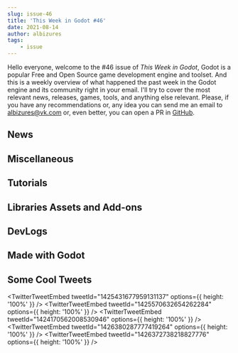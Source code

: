 ```yaml
---
slug: issue-46
title: 'This Week in Godot #46'
date: 2021-08-14
author: albizures
tags:
	- issue
---
```


Hello everyone, welcome to the #46 issue of _This Week in Godot_, Godot is a popular Free and Open Source game development engine and toolset. And this is a weekly overview of what happened the past week in the Godot engine and its community right in your email. I'll try to cover the most relevant news, releases, games, tools, and anything else relevant. Please, if you have any recommendations or, any idea you can send me an email to albizures@vk.com or, even better, you can open a PR in [GitHub](https://github.com/albizures/ThisWeekInGodot).

## News

<Card
	author="Bakenshake"
	link="https://itch.io/jam/godot-wild-jam-36"
	section="News"
	label="Godot Wild Jam #36 - Our third year!"
	description="A game jam from 2021-08-13 to 2021-08-27 hosted by Bakenshake & Godot Wild Jam. Welcome to the Godot Wild Jam which starts the second weekend of every month."
	publisher="itch.io"
	icon="https://itch.io/favicon.ico"
	cover="https://img.itch.zone/aW1nLzY1ODEyMjcucG5n/original/SB4q3o.png"
	date="2021-08-15T09:21:00.000Z"
/>
<Card
	author="Canopy Games"
	link="https://www.kickstarter.com/projects/canopygames/your-godot-4-action-rpg-make-a-complete-arpg-in-godot"
	section="News"
	label="Your Godot 4 Action RPG - Make A Complete ARPG In Godot"
	description="Learn how to put together a complete RPG through a set of online courses. Level Design, Inventory Systems, Combat, AI, and more..."
	publisher="Kickstarter"
	icon="https://a.kickstarter.com/assets/touch-icon-192x192-710ace6840055401ec231c1d86ce7312c56bb510fad8b775229b0ce73d0054c5.png"
	cover="https://ksr-ugc.imgix.net/assets/034/456/431/3903e40c77fc5ad77ed1629cb0ea0726_original.PNG?ixlib=rb-4.0.2&crop=faces&w=1552&h=873&fit=crop&v=1628428841&auto=format&frame=1&q=92&s=4ae652555210d3d72eca85d4df709399"
	date="2022-03-01T00:00:00.000Z"
/>

## Miscellaneous

<Card
	author="Winterpixel Games"
	link="https://youtu.be/xGNd_VjjIyo"
	section="Miscellaneous"
	label="Pro Game Dev Doing Godot UI Layout"
	description="Jason from Winterpixel works on a new UI in the Godot Engine.Tank Kings is a 2D Battle Royale being made by Winterpixel Games in the Godot Engine."
	publisher="YouTube"
	icon="https://www.youtube.com/s/desktop/e9a67dcd/img/favicon_144x144.png"
	cover="https://i.ytimg.com/vi/xGNd_VjjIyo/maxresdefault.jpg"
	date="2021-08-06T00:00:00.000Z"
/>
<Card
	author="CodingKaiju"
	link="https://youtu.be/xyyh6AzuE0U"
	section="Miscellaneous"
	label="Top 10 Features Coming to Godot 3.4"
	description=""
	publisher="YouTube"
	icon="https://www.youtube.com/s/desktop/e9a67dcd/img/favicon_144x144.png"
	cover="https://i.ytimg.com/vi/xyyh6AzuE0U/maxresdefault.jpg"
	date="2021-08-10T00:00:00.000Z"
/>
<Card
	author="Gonzalo Gutiérrez"
	link="https://godotes.com/issues/steamdb-tech-stack/"
	section="Miscellaneous"
	label="Steamdb tech stack for Steam games"
	description="Steamdb is bringing to the table a new way to track Godot Games on steam"
	publisher="Godot Notes"
	icon="https://godotes.com/content/images/2020/12/GodotesLogo2-3.svg"
	cover="https://godotes.com/content/images/2021/08/chart-2.png"
	date="2021-08-14T01:42:06.000Z"
/>

## Tutorials

<Card
	author="iaknihs"
	link="https://youtu.be/7tCX58dP1N0"
	section="Tutorials"
	label="Parallax Preview: Making more intuitive parallax layers for level-design"
	description="I’m sure there’s still a lot of improvements that could be made here, and I doubt the gdscript implementation using Node2D in this video is anywhere near as ..."
	publisher="YouTube"
	icon="https://www.youtube.com/s/desktop/e9a67dcd/img/favicon_144x144.png"
	cover="https://i.ytimg.com/vi/7tCX58dP1N0/maxresdefault.jpg"
	date="2021-08-13T00:00:00.000Z"
/>
<Card
	author="Chance. E"
	link="https://youtu.be/Tn2RyhUgJMM"
	section="Tutorials"
	label="Portal System In Godot In 10 Minutes"
	description="just a little portal tutorial for Godot that carrys momentum."
	publisher="YouTube"
	icon="https://www.youtube.com/s/desktop/e9a67dcd/img/favicon_144x144.png"
	cover="https://i.ytimg.com/vi/Tn2RyhUgJMM/hqdefault.jpg"
	date="2021-08-12T00:00:00.000Z"
/>
<Card
	author="samsface"
	link="https://youtu.be/osmhJZbFyE4"
	section="Tutorials"
	label="How to “actually” load stuff in the background with Godot"
	description=""
	publisher="YouTube"
	icon="https://www.youtube.com/s/desktop/e9a67dcd/img/favicon_144x144.png"
	cover="https://i.ytimg.com/vi/osmhJZbFyE4/maxresdefault.jpg"
	date="2021-08-12T00:00:00.000Z"
/>
<Card
	author="NeotoonDev"
	link="https://youtu.be/Cjdu6CTsiz8"
	section="Tutorials"
	label="Bite Size Tutorial Basic FPS Pt.4: Adding Gun (pew pew) | Godot 3.3"
	description="Adding pew pew for the character on the fps game"
	publisher="YouTube"
	icon="https://www.youtube.com/s/desktop/e9a67dcd/img/favicon_144x144.png"
	cover="https://i.ytimg.com/vi/Cjdu6CTsiz8/maxresdefault.jpg"
	date="2021-08-12T00:00:00.000Z"
/>
<Card
	author="John Ivess"
	link="https://youtu.be/vQ6DgpnFrFg"
	section="Tutorials"
	label="Learn GDScript with me: Enums"
	description="Ever wanted to make a system that will allow you to use unique IDs that will adapt automatically? Or looking for a better way to create constants?"
	publisher="YouTube"
	icon="https://www.youtube.com/s/desktop/e9a67dcd/img/favicon_144x144.png"
	cover="https://i.ytimg.com/vi/vQ6DgpnFrFg/maxresdefault.jpg"
	date="2021-08-12T00:00:00.000Z"
/>
<Card
	author="Spindle Adventure"
	link="https://youtu.be/xorptYfUfFk"
	section="Tutorials"
	label="Better Animation Controls or how we decide which walking animation we want to use and when."
	description=""
	publisher="YouTube"
	icon="https://www.youtube.com/s/desktop/e9a67dcd/img/favicon_144x144.png"
	cover="https://i.ytimg.com/vi/xorptYfUfFk/hqdefault.jpg"
	date="2021-08-10T00:00:00.000Z"
/>
<Card
	author="Checkov Stuff"
	link="https://youtu.be/qcIchLhJlS4"
	section="Tutorials"
	label="Infinite Terrain in Godot | The Most Important Command for Multithreading!"
	description="In today’s video, we dive into Godot’s implementation of multithreading to generate an infinite landmass."
	publisher="YouTube"
	icon="https://www.youtube.com/s/desktop/e9a67dcd/img/favicon_144x144.png"
	cover="https://i.ytimg.com/vi/qcIchLhJlS4/maxresdefault.jpg"
	date="2021-08-11T00:00:00.000Z"
/>
<Card
	author="Gamefromscratch"
	link="https://youtu.be/nIGJ6ImzSuI"
	section="Tutorials"
	label="Audio & Music in the Godot Game Engine - A Belated Tutorial"
	description="When the Music & Sound FX bundle started I said I would make a tutorial showing you how to play audio files and music in Godot... well with just under 24 ho..."
	publisher="YouTube"
	icon="https://www.youtube.com/s/desktop/e9a67dcd/img/favicon_144x144.png"
	cover="https://i.ytimg.com/vi/nIGJ6ImzSuI/hqdefault.jpg"
	date="2021-08-11T00:00:00.000Z"
/>
<Card
	author="Off-Grid Dev"
	link="https://youtu.be/d_o5aCzxpuA"
	section="Tutorials"
	label="How to Climb in 3D with Godot"
	description="Short video explaining how I implement climbing in my current 3D project. Feel free to ask questions down below, I’m always happy to help!"
	publisher="YouTube"
	icon="https://www.youtube.com/s/desktop/e9a67dcd/img/favicon_144x144.png"
	cover="https://i.ytimg.com/vi/d_o5aCzxpuA/maxresdefault.jpg"
	date="2021-08-09T00:00:00.000Z"
/>
<Card
	author="Chevifier"
	link="https://youtu.be/X0JDKK949aU"
	section="Tutorials"
	label="Dialogic Godot Tips and Tricks"
	description="This video is a follow up to my previous video Dialogic In depth"
	publisher="YouTube"
	icon="https://www.youtube.com/s/desktop/e9a67dcd/img/favicon_144x144.png"
	cover="https://i.ytimg.com/vi/X0JDKK949aU/hqdefault.jpg"
	date="2021-08-08T00:00:00.000Z"
/>
<Card
	author="Wojtek Pe"
	link="https://youtu.be/XMetmEamTaE"
	section="Tutorials"
	label="Interior Scene Tutorial"
	description="Hey guys, welcome back to the channel! This time I will show how to properly setup your scene in Godot for an interior design."
	publisher="YouTube"
	icon="https://www.youtube.com/s/desktop/e9a67dcd/img/favicon_144x144.png"
	cover="https://i.ytimg.com/vi/XMetmEamTaE/hqdefault.jpg"
	date="2021-08-07T00:00:00.000Z"
/>
<Card
	author="Leedeo Studio"
	link="https://youtu.be/xdnNFsSrrsM"
	section="Tutorials"
	label="🎮 [Curso de GODOT 3] 👉 ¿Cómo hacer un JUEGO 3D en GODOT ENGINE? 🤷‍♂️ [GameDev]"
	description="✅ En este tutorial de introducción al 3D en Godot Engine aprenderás cómo realizar tu primer videojuego 3D con este fantástico motor de videojuegos 🤯 El proc..."
	publisher="YouTube"
	icon="https://www.youtube.com/s/desktop/e9a67dcd/img/favicon_144x144.png"
	cover="https://i.ytimg.com/vi/xdnNFsSrrsM/maxresdefault.jpg"
	date="2021-08-09T00:00:00.000Z"
/>

## Libraries Assets and Add-ons

<Card
	author="flimsy-window"
	link="https://github.com/flimsy-window/gebs"
	section="Libraries Assets and Add-ons"
	label="Gebs"
	description="A bullet spawner/pool and visual helper made in GDscript."
	publisher="GitHub"
	icon="https://github.com/windows-tile.png"
	cover="https://opengraph.githubassets.com/f0388c84c5bcc1aef23519c83fd6782fd44873b58b5cc3200554c8ffa1c44951/flimsy-window/gebs"
	date="2021-08-09T09:00:00.000Z"
/>
<Card
	author="gerardogc2378"
	link="https://godotshaders.com/shader/clouds-in-motion/"
	section="Libraries Assets and Add-ons"
	label="Clouds in motion"
	description=""
	publisher="Godot Shaders"
	icon="https://godotshaders.com/wp-content/uploads/2021/01/favicon.png"
	cover="https://godotshaders.com/wp-content/uploads/2021/01/Screenshot-from-2021-08-13-21-46-37.png"
	date="2021-08-14T02:49:42.000Z"
/>
<Card
	author="gerardogc2378"
	link="https://godotshaders.com/shader/stars-shader/"
	section="Libraries Assets and Add-ons"
	label="Stars shader"
	description=""
	publisher="Godot Shaders"
	icon="https://godotshaders.com/wp-content/uploads/2021/01/favicon.png"
	cover="https://godotshaders.com/wp-content/uploads/2021/01/Screenshot-from-2021-08-12-11-28-49-1.png"
	date="2021-08-12T16:33:23.000Z"
/>

## DevLogs

<Card
	author="Viroid Games"
	link="https://youtu.be/-JA7YRfePi0"
	section="DevLogs"
	label="Urban Farmer Devlog #6"
	description=""
	publisher="YouTube"
	icon="https://www.youtube.com/s/desktop/e9a67dcd/img/favicon_144x144.png"
	cover="https://i.ytimg.com/vi/-JA7YRfePi0/maxresdefault.jpg"
	date="2021-08-12T00:00:00.000Z"
/>
<Card
	author="tomc"
	link="https://www.cassettebeasts.com/2021/08/09/technical-look-the-park/"
	section="DevLogs"
	label="Technical Look: The Park - Cassette Beasts"
	description="Hey folks! We wanted to show off a bit of how Cassette Beasts operates “under the hood”. Putting together a game like this with only"
	publisher="Cassette Beasts"
	icon="https://www.cassettebeasts.com/wp-content/uploads/2020/04/cropped-icon-300x300.png"
	cover="https://www.cassettebeasts.com/wp-content/uploads/2021/08/map_blog_3-1.png"
	date="2021-08-09T14:11:41.000Z"
/>
<Card
	author="Tom Leys"
	link="https://medium.com/@recallsingularity/wow-its-been-a-year-89b9dc9b0162"
	section="DevLogs"
	label="Wow! It’s been a year."
	description="Hi! I’m Tom, and I’m making a Space Factory game called “The Recall Singularity” (TRS). It’s nice to see you again! It sure has been a…"
	publisher="Medium"
	icon="https://miro.medium.com/max/616/1*OMF3fSqH8t4xBJ9-6oZDZw.png"
	cover="https://miro.medium.com/max/1200/1*B2-BR6tBfUWQR-kJrWlTOQ.png"
	date="2021-08-11T23:27:02.968Z"
/>
<Card
	author="Solo CodeNet"
	link="https://youtu.be/DZy3H8aasDI"
	section="DevLogs"
	label="Godot SoloCorp devlog2 (EN subs)"
	description="hello les amis c’est solo ! on crée des jeux avec Godot engine si vous voulez prolonger la discussion n’hésitez pas à nous rejoindre sur le discord solo_code..."
	publisher="YouTube"
	icon="https://www.youtube.com/s/desktop/e9a67dcd/img/favicon_144x144.png"
	cover="https://i.ytimg.com/vi/DZy3H8aasDI/maxresdefault.jpg"
	date="2021-08-08T00:00:00.000Z"
/>
<Card
	author="Tissue Inu"
	link="https://youtu.be/X62yGalzWtY"
	section="DevLogs"
	label="How to Add Juice to Your Indie Game"
	description="While developing Quetzal, I try to pay a lot of attention to small effects and improvements I can add to make the game feel better."
	publisher="YouTube"
	icon="https://www.youtube.com/s/desktop/e9a67dcd/img/favicon_144x144.png"
	cover="https://i.ytimg.com/vi/X62yGalzWtY/hqdefault.jpg"
	date="2021-08-14T00:00:00.000Z"
/>
<Card
	author="DevNugget"
	link="https://youtu.be/SutGQUZZgI4"
	section="DevLogs"
	label="Starting Off On My Metroidvania Game! - Sinister Twilight Devlog 01"
	description="Hello bois this game was inspired by DewdropDynasty and HollowKnight,Hope you enjoy!"
	publisher="YouTube"
	icon="https://www.youtube.com/s/desktop/e9a67dcd/img/favicon_144x144.png"
	cover="https://i.ytimg.com/vi/SutGQUZZgI4/maxresdefault.jpg"
	date="2021-08-07T00:00:00.000Z"
/>
<Card
	author="Neeshchii King"
	link="https://youtu.be/jzpgaD69-GM"
	section="DevLogs"
	label="Introduction & Art Style - A Life Worth Living (Godot Devlog #1)"
	description="Thanks to everyone who watched my first devlog video!"
	publisher="YouTube"
	icon="https://www.youtube.com/s/desktop/e9a67dcd/img/favicon_144x144.png"
	cover="https://i.ytimg.com/vi/jzpgaD69-GM/maxresdefault.jpg"
	date="2021-08-11T00:00:00.000Z"
/>

## Made with Godot

<Card
	author="SoloByteGames"
	link="https://youtu.be/e6j3zg9rTIQ"
	section="Made with Godot"
	label="Fracture Hell Comparison - Steam Release Visual Overhaul"
	description="This video shows the changes that were made to make the game look and feel better."
	publisher="YouTube"
	icon="https://www.youtube.com/s/desktop/e9a67dcd/img/favicon_144x144.png"
	cover="https://i.ytimg.com/vi/e6j3zg9rTIQ/maxresdefault.jpg"
	date="2021-08-14T00:00:00.000Z"
/>
<Card
	author="templeofaeryn"
	link="https://templeofaeryn.itch.io/temple-of-aeryn"
	section="Made with Godot"
	label="Temple of Aeryn"
	description="A fantasy adventure inspired by classic C64 RPG’s for PC"
	publisher="itch.io"
	icon="https://img.itch.zone/aW1nLzY3MTQwOTMuanBlZw==/32x32%23/BZYKCc.jpeg"
	cover="https://img.itch.zone/aW1nLzY3MTQwOTMuanBlZw==/original/DrYd1Y.jpeg"
	date="2021-08-14T14:16:54.116Z"
/>
<Card
	author="Studio Heart Engine"
	link="https://store.steampowered.com/app/1532360/Joyspring/"
	section="Made with Godot"
	label="Joyspring"
	description="ASCEND the peak in search of the Joyspring. Explore every cavern and cave, crevasse and chasm."
	publisher="Steam"
	icon="https://store.steampowered.com/favicon.ico"
	cover="https://cdn.akamai.steamstatic.com/steam/apps/1532360/capsule_616x353.jpg?t=1628888594"
	date="2021-08-01T09:00:00.000Z"
/>
<Card
	author="ahintoflime"
	link="https://ahintoflime.itch.io/pocket-volleyball"
	section="Made with Godot"
	label="Pocket Volleyball"
	description="tiny & simple volleyball game"
	publisher="itch.io"
	icon="https://img.itch.zone/aW1nLzY3MzA4MTEucG5n/32x32%23/uqITpJ.png"
	cover="https://img.itch.zone/aW1nLzY3MjYyODMucG5n/original/2zrInv.png"
	date="2021-08-13T23:16:56.871Z"
/>
<Card
	author="KenneyNL"
	link="https://github.com/KenneyNL/KayKit-Hexagons"
	section="Made with Godot"
	label="GitHub - KenneyNL/KayKit-Hexagons: Hexagon terrain generation using KayKit models"
	description="Hexagon terrain generation using KayKit models. Contribute to KenneyNL/KayKit-Hexagons development by creating an account on GitHub."
	publisher="GitHub"
	icon="https://github.com/windows-tile.png"
	cover="https://opengraph.githubassets.com/4b65e2555fd07705243da81c82e85520bc288f750313fdff53a73110c936cd3b/KenneyNL/KayKit-Hexagons"
	date="2021-08-13T09:00:00.000Z"
/>
<Card
	author="Bypell"
	link="https://youtu.be/7IMDnwNz5l0"
	section="Made with Godot"
	label="Simple Godot VR First Person Character Controller (movement based on vr controller orientation)"
	description="Just showcasing a simple vr first person controller I made in godot. The movement is based on vr controller orientation instead of HMD orientation, which (in..."
	publisher="YouTube"
	icon="https://www.youtube.com/s/desktop/e9a67dcd/img/favicon_144x144.png"
	cover="https://i.ytimg.com/vi/7IMDnwNz5l0/maxresdefault.jpg"
	date="2021-08-09T00:00:00.000Z"
/>
<Card
	author="Logan Apple"
	link="https://youtu.be/YodZiTxtsrg"
	section="Made with Godot"
	label="In Mirror Worlds | Official Trailer"
	description="In Mirror Worlds is a parallel grid-based puzzle game with a seasonal theme! Coming this fall to iOS and Android!Keep up with development at the following li..."
	publisher="YouTube"
	icon="https://www.youtube.com/s/desktop/e9a67dcd/img/favicon_144x144.png"
	cover="https://i.ytimg.com/vi/YodZiTxtsrg/maxresdefault.jpg"
	date="2021-08-08T00:00:00.000Z"
/>
<Card
	author="MFauzan"
	link="https://mfproject.itch.io/megabeast"
	section="Made with Godot"
	label="MEGABEAST"
	description="A tiny 2D Action-Platformer games"
	publisher="itch.io"
	icon="https://img.itch.zone/aW1nLzY3MzQ1MTgucG5n/32x32%23/vgiQ3H.png"
	cover="https://img.itch.zone/aW1nLzY3MzQ1MTgucG5n/original/ZVWv51.png"
	date="2021-08-14T12:17:00.399Z"
/>
<Card
	author="dopey_kun"
	link="https://dopey-kun.itch.io/pizza-time"
	section="Made with Godot"
	label="Pizza Time"
	description="Run a small pizza shop in a small resolution. Made for LOWREZJAM 2021."
	publisher="itch.io"
	icon="https://img.itch.zone/aW1nLzY3MjgyNzkuZ2lm/32x32%23m/y7iGmL.gif"
	cover="https://img.itch.zone/aW1nLzY3MjgyNzkuZ2lm/original/ihm4Cb.gif"
	date="2021-08-14T12:17:06.618Z"
/>
<Card
	author="Patrice Metcalf-Putnam"
	link="https://patricemp.itch.io/swatchbucklers"
	section="Made with Godot"
	label="Swatchbucklers"
	description="Ink or sink! Colorful pirate-themed party game"
	publisher="itch.io"
	icon="https://img.itch.zone/aW1nLzY1MTM0MjAucG5n/32x32%23/Rs%2BZrA.png"
	cover="https://img.itch.zone/aW1nLzY1MTM0MjAucG5n/original/YCQqgm.png"
	date="2021-08-13T20:17:10.505Z"
/>
<Card
	author="SplendidDog"
	link="https://splendiddog.itch.io/teleportal-trial"
	section="Made with Godot"
	label="Teleportal Trial"
	description="Available for Windows"
	publisher="itch.io"
	icon="https://img.itch.zone/aW1nLzY3MTMxMDMucG5n/32x32%23/3DVaqz.png"
	cover="https://img.itch.zone/aW1nLzY3MTMxMzEucG5n/original/ZhZml8.png"
	date="2021-08-14T01:17:11.538Z"
/>
<Card
	author="GDeavid"
	link="https://gdeavid.itch.io/pag"
	section="Made with Godot"
	label="Pixel Art Gallery"
	description="A gallery of my pixel art"
	publisher="itch.io"
	icon="https://img.itch.zone/aW1nLzY3MjE2MjYucG5n/32x32%23/z2a33Z.png"
	cover="https://img.itch.zone/aW1nLzY3MjE2MjYucG5n/original/mmoRFM.png"
	date="2021-08-12T15:17:12.786Z"
/>
<Card
	author="Dz One Man Army"
	link="https://dzonemanarmy.itch.io/iwashere-demo"
	section="Made with Godot"
	label="iWasHere - Demo"
	description="Available for Windows, macOS, Linux"
	publisher="itch.io"
	icon="https://img.itch.zone/aW1nLzY3MjM0NDgucG5n/32x32%23/xLk4Yv.png"
	cover="https://img.itch.zone/aW1nLzY3MjM0NDgucG5n/original/omhj8Y.png"
	date="2021-08-14T10:17:13.791Z"
/>

## Some Cool Tweets

<TwitterTweetEmbed
	tweetId="1425431677959131137"
	options={{ height: '100%' }}
/>
<TwitterTweetEmbed
	tweetId="1425570632654262284"
	options={{ height: '100%' }}
/>
<TwitterTweetEmbed
	tweetId="1424170562008530946"
	options={{ height: '100%' }}
/>
<TwitterTweetEmbed
	tweetId="1426380287777419264"
	options={{ height: '100%' }}
/>
<TwitterTweetEmbed
	tweetId="1426372738218827776"
	options={{ height: '100%' }}
/>
